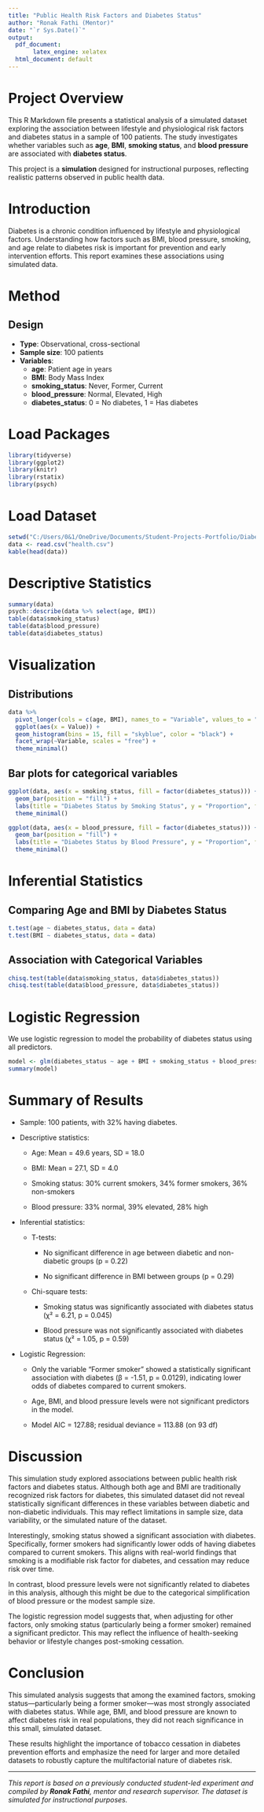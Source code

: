 ```yaml
---
title: "Public Health Risk Factors and Diabetes Status"
author: "Ronak Fathi (Mentor)"
date: "`r Sys.Date()`"
output:
  pdf_document: 
       latex_engine: xelatex
  html_document: default
---
```


# Project Overview
This R Markdown file presents a statistical analysis of a simulated dataset exploring the association between lifestyle and physiological risk factors and diabetes status in a sample of 100 patients. The study investigates whether variables such as **age**, **BMI**, **smoking status**, and **blood pressure** are associated with **diabetes status**.

This project is a **simulation** designed for instructional purposes, reflecting realistic patterns observed in public health data.

# Introduction
Diabetes is a chronic condition influenced by lifestyle and physiological factors. Understanding how factors such as BMI, blood pressure, smoking, and age relate to diabetes risk is important for prevention and early intervention efforts. This report examines these associations using simulated data.

# Method
## Design
- **Type**: Observational, cross-sectional
- **Sample size**: 100 patients
- **Variables**:
  - **age**: Patient age in years
  - **BMI**: Body Mass Index
  - **smoking_status**: Never, Former, Current
  - **blood_pressure**: Normal, Elevated, High
  - **diabetes_status**: 0 = No diabetes, 1 = Has diabetes

# Load Packages
```r
library(tidyverse)
library(ggplot2)
library(knitr)
library(rstatix)
library(psych)
```

# Load Dataset
```r
setwd("C:/Users/0&1/OneDrive/Documents/Student-Projects-Portfolio/Diabetes-Prediction")
data <- read.csv("health.csv")
kable(head(data))
```

# Descriptive Statistics
```r
summary(data)
psych::describe(data %>% select(age, BMI))
table(data$smoking_status)
table(data$blood_pressure)
table(data$diabetes_status)
```

# Visualization

## Distributions
```r
data %>%
  pivot_longer(cols = c(age, BMI), names_to = "Variable", values_to = "Value") %>%
  ggplot(aes(x = Value)) +
  geom_histogram(bins = 15, fill = "skyblue", color = "black") +
  facet_wrap(~Variable, scales = "free") +
  theme_minimal()
```

## Bar plots for categorical variables
```r
ggplot(data, aes(x = smoking_status, fill = factor(diabetes_status))) +
  geom_bar(position = "fill") +
  labs(title = "Diabetes Status by Smoking Status", y = "Proportion", fill = "Diabetes") +
  theme_minimal()

ggplot(data, aes(x = blood_pressure, fill = factor(diabetes_status))) +
  geom_bar(position = "fill") +
  labs(title = "Diabetes Status by Blood Pressure", y = "Proportion", fill = "Diabetes") +
  theme_minimal()
```

# Inferential Statistics

## Comparing Age and BMI by Diabetes Status

```r
t.test(age ~ diabetes_status, data = data)
t.test(BMI ~ diabetes_status, data = data)
```

## Association with Categorical Variables

```r
chisq.test(table(data$smoking_status, data$diabetes_status))
chisq.test(table(data$blood_pressure, data$diabetes_status))
```

# Logistic Regression

We use logistic regression to model the probability of diabetes status using all predictors.

```r
model <- glm(diabetes_status ~ age + BMI + smoking_status + blood_pressure, data = data, family = "binomial")
summary(model)
```

# Summary of Results

- Sample: 100 patients, with 32% having diabetes.

- Descriptive statistics:

    - Age: Mean = 49.6 years, SD = 18.0

    - BMI: Mean = 27.1, SD = 4.0

    - Smoking status: 30% current smokers, 34% former smokers, 36% non-smokers

    - Blood pressure: 33% normal, 39% elevated, 28% high

- Inferential statistics:

    - T-tests:

       - No significant difference in age between diabetic and non-diabetic groups (p = 0.22)

       - No significant difference in BMI between groups (p = 0.29)

    - Chi-square tests:

       - Smoking status was significantly associated with diabetes status (χ² = 6.21, p = 0.045)

       - Blood pressure was not significantly associated with diabetes status (χ² = 1.05, p = 0.59)

- Logistic Regression:

    - Only the variable "Former smoker" showed a statistically significant association with diabetes (β = -1.51, p = 0.0129), indicating lower odds of diabetes compared to current smokers.

    - Age, BMI, and blood pressure levels were not significant predictors in the model.

    - Model AIC = 127.88; residual deviance = 113.88 (on 93 df)


# Discussion
This simulation study explored associations between public health risk factors and diabetes status. Although both age and BMI are traditionally recognized risk factors for diabetes, this simulated dataset did not reveal statistically significant differences in these variables between diabetic and non-diabetic individuals. This may reflect limitations in sample size, data variability, or the simulated nature of the dataset.

Interestingly, smoking status showed a significant association with diabetes. Specifically, former smokers had significantly lower odds of having diabetes compared to current smokers. This aligns with real-world findings that smoking is a modifiable risk factor for diabetes, and cessation may reduce risk over time.

In contrast, blood pressure levels were not significantly related to diabetes in this analysis, although this might be due to the categorical simplification of blood pressure or the modest sample size.

The logistic regression model suggests that, when adjusting for other factors, only smoking status (particularly being a former smoker) remained a significant predictor. This may reflect the influence of health-seeking behavior or lifestyle changes post-smoking cessation.

# Conclusion
This simulated analysis suggests that among the examined factors, smoking status—particularly being a former smoker—was most strongly associated with diabetes status. While age, BMI, and blood pressure are known to affect diabetes risk in real populations, they did not reach significance in this small, simulated dataset.

These results highlight the importance of tobacco cessation in diabetes prevention efforts and emphasize the need for larger and more detailed datasets to robustly capture the multifactorial nature of diabetes risk.   

---

*This report is based on a previously conducted student-led experiment and compiled by **Ronak Fathi**, mentor and research supervisor. The dataset is simulated for instructional purposes.*
